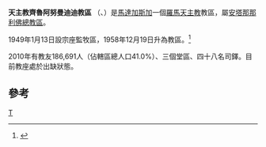 {{Infobox Roman Catholic diocese
|Roman Catholic Diocese of = 天主教齊魯阿努曼迪迪教區
|Latin name of diocese = Dioecesis Tsiroanomandidyensis
|image = 
|caption = 
|location =[[馬達加斯加|馬達加斯加]]
|territory =
|population = 186,691
|rite = 拉丁禮
|patron = 
|province = 安塔那那利佛
|established = 1949年
|cathedral =耶穌聖心主教座堂
|副主教座堂 =
|leadership = 主教
|website =
|教宗 = 
|metropolitan =
|ordinary = 懸空
|coadjutor bishop =
|emeritus =
}}

'''天主教齊魯阿努曼迪迪教區''' （{{lang-la|Dioecesis Tsiroanomandidyensis}}、{{lang-fr|Diocèse de Tsiroanomandidy}}）是[[馬達加斯加|馬達加斯加]]一個[[羅馬天主教|羅馬天主教]]教區，屬[[天主教安塔那那利佛總教區|安塔那那利佛總教區]]。

1949年1月13日設宗座監牧區，1958年12月19日升為教區。<ref>{{cite journal
|journal=[[宗座公報|宗座公報]]
|publisher=梵蒂岡出版社
|date=1959年
|volume=51
|title=''Qui benignissima''
|page=449
|url=http://www.vatican.va/archive/aas/documents/AAS%2051%20%5B1959%5D%20-%20ocr.pdf
|access-date=2013-12-04
|archive-date=2013-03-03
|archive-url=https://web.archive.org/web/20130303052712/http://www.vatican.va/archive/aas/documents/AAS%2051%20%5B1959%5D%20-%20ocr.pdf
|dead-url=no
}}</ref>

2010年有教友186,691人（佔轄區總人口41.0%）、三個堂區、四十八名司鐸。目前教座處於出缺狀態。

==參考==
{{reflist}}
[[Category:馬達加斯加天主教教區|T]]

{{馬達加斯加天主教教區}}